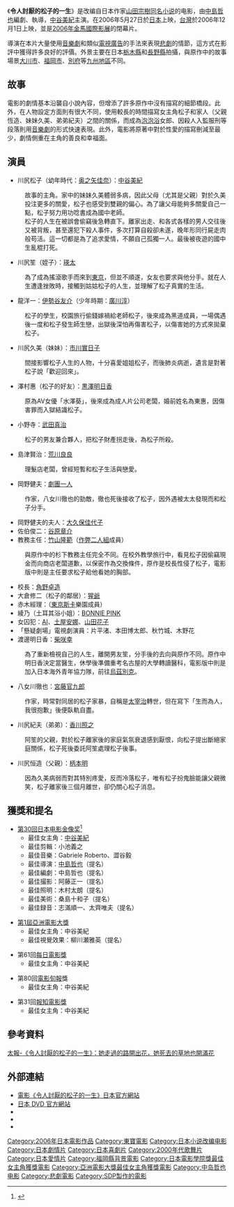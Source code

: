 {{Refimprove|time=2020-08-29T06:40:54+00:00}}
{{noteTA
|T=zh:令人討厭的松子的一生 (電影);zh-hans:被嫌弃的松子的一生 (电影);zh-hk:花樣奇緣 (電影);zh-tw:令人討厭的松子的一生 (電影);
|1=zh:令人討厭的松子的一生;zh-hans:被嫌弃的松子的一生;zh-hk:花樣奇緣;zh-tw:令人討厭的松子的一生;
}}
{{Infobox Film
| name = 令人討厭的松子的一生
| original_name = {{lang|ja|嫌われ松子の一生}}
| cn_name = 被嫌弃的松子的一生
| hk_name = 花樣奇緣
| tw_name = 令人討厭的松子的一生
| image = 文件:被嫌弃的松子的一生.PNG
| caption = 日本海报
| director = [[中島哲也|中島哲也]]
| producer = 間瀬泰宏<br />小玉圭太<br />石田雄治<br />佐谷秀美
| writer = [[中島哲也|中島哲也]]（劇本）<br />[[山田宗樹|山田宗樹]]（原著）
| starring = [[中谷美紀|中谷美紀]]
| music = Gabriele Roberto<br />澀谷毅
| cinematography = 阿藤正一
| editing = 小池義之
| production_company = [[東寶|東寶]]
| distributor = [[東寶|東寶]]（日本）<br /> [[前景娛樂|前景娛樂]]（台灣）
| released = {{Flagicon|Japan}} 2006年5月27日<br />{{Flagicon|Hong Kong}} 2006年9月28日<br />{{Flagicon|Taiwan}} 2006年12月1日<br />{{Flagicon|Taiwan}} 2021年3月26日(15週年經典數位版)
| runtime = 130分鐘
| country = [[日本|日本]]
| language = [[日語|日語]]
| budget = 
| preceded_by = 
| followed_by = 
| amg_id = 1:380720
| imdb_id = 0768120
}}
《'''令人討厭的松子的一生'''》是改编自日本作家[[山田宗樹|山田宗樹]][[令人討厭的松子的一生_(小說)|同名小说]]的电影，由[[中島哲也|中島哲也]]編劇、執導，[[中谷美紀|中谷美紀]]主演。在2006年5月27日於[[日本|日本]]上映，[[台灣|台灣]]於2006年12月1日上映，並是[[2006年金馬國際影展|2006年金馬國際影展]]的閉幕片。

導演在本片大量使用[[音樂劇|音樂劇]]和類似[[電視廣告|電視廣告]]的手法來表現[[悲劇|悲劇]]的情節，這方式在影評中獲得許多良好的評價。外景主要在日本[[栃木縣|栃木縣]]和[[長野縣|長野縣]]拍攝，與原作中的故事場景[[大川市|大川市]]、[[福岡市|福岡市]]、[[別府|別府]]等[[九州_(日本)|九州地區]]不同。

== 故事 ==
電影的劇情基本沿襲自小說內容，但增添了許多原作中沒有描寫的細節橋段。此外，在人物設定方面則有很大不同，使用較長的時間描寫女主角松子和家人（父親恆造、妹妹久美、弟弟紀夫）之間的關係，而成為[[泡泡浴_(性服務)|泡泡浴]]女郎、因殺人入監服刑等段落則用[[音樂劇|音樂劇]]的形式快速表現。此外，電影將原著中對於性愛的描寫刪減至最少，劇情側重在主角的善良和幸福面。

== 演員 ==
* 川尻松子（幼年時代：[[奥之矢佳奈|奥之矢佳奈]]）：[[中谷美紀|中谷美紀]]
:故事的主角。家中的妹妹久美體弱多病，因此父母（尤其是父親）對於久美投注更多的關愛，松子也感受到雙親的偏心。為了讓父母能夠多關愛自己一點，松子努力用功唸書成為國中老師。
:松子的人生在被誤會偷竊後急轉直下。離家出走、和各式各樣的男人交往後又被背叛，甚至還犯下殺人事件，多次打算自殺卻未遂，晚年形同行屍走肉般苟活。這一切都是為了追求愛情，不願自己孤獨一人。最後被夜遊的國中生亂棍打死。
* 川尻笙（姪子）：[[瑛太|瑛太]]
:為了成為搖滾歌手而來到[[東京|東京]]，但並不順遂，女友也要求與他分手。就在人生遭逢挫敗時，接觸到姑姑松子的人生，並理解了松子真實的生活。
* 龍洋一：[[伊勢谷友介|伊勢谷友介]]（少年時期：[[廣川淳|廣川淳]]）
:松子的學生，校園旅行偷錢嫁禍給老師松子，後來成為黑道成員，一場偶遇後一度和松子發生師生戀，出獄後深怕再傷害松子，以傷害她的方式來拋棄松子。
* 川尻久美（妹妹）：[[市川實日子|市川實日子]]
:間接影響松子人生的人物，十分喜愛姐姐松子，而後肺炎病逝，遺言是對著松子說「歡迎回來」。
* 澤村惠（松子的好友）：[[黒澤明日香|黒澤明日香]]
:原為AV女優「水澤葵」，後來成為成人片公司老闆，婚前姓名為東惠，因傷害罪而入獄結識松子。
* 小野寺：[[武田真治|武田真治]]
:松子的男友兼合夥人，把松子財產拐走後，為松子所殺。
* 島津賢治：[[荒川良良|荒川良良]]
:理髮店老闆，曾經短暫和松子生活與戀愛。
* 岡野健夫：[[劇團一人|劇團一人]]
:作家，八女川徹也的勁敵，徹也死後接收了松子，因外遇被太太發現而和松子分手。
* 岡野健夫的夫人：[[大久保佳代子|大久保佳代子]]
* 佐伯俊二：[[谷原章介|谷原章介]]
* 教務主任：[[竹山隆範|竹山隆範]]（[[作弊二人組|作弊二人組]]成員）
:與原作中的杉下教務主任完全不同。在校外教學旅行中，看見松子因偷竊現金而向商店老闆道歉，以保密作為交換條件，原作是校長性侵了松子，電影版中則是主任要求松子給他看她的胸部。
* 校長：[[角野卓造|角野卓造]]
* 大倉修二（松子的鄰居）：[[猩爺|猩爺]]
* 赤木經理：{{link-ja|谷中敦|谷中敦}}（[[東京斯卡|東京斯卡]]樂園成員）
* 綾乃（土耳其浴小姐）：[[BONNIE_PINK|BONNIE PINK]]
* 女囚犯：[[AI_(歌手)|AI]]、[[土屋安娜|土屋安娜]]、[[山田花子|山田花子]]
* 「懸疑劇場」電視劇演員：片平渚、本田博太郎、秋竹城、木野花
* 渡邊明日香：[[柴咲幸|柴咲幸]]
:為了重新檢視自己的人生，離開男友笙，分手後的去向與原作不同。原作中明日香決定當醫生，休學後準備重考名古屋的大學轉讀醫科，電影版中則是加入日本海外青年協力隊，前往[[烏茲別克|烏茲別克]]。
* 八女川徹也：[[宮藤官九郎|宮藤官九郎]]
:作家，時常對同居的松子家暴，自稱是[[太宰治|太宰治]]轉世，但在寫下「生而為人，我很抱歉」後便臥軌自盡。
* 川尻紀夫（弟弟）：[[香川照之|香川照之]]
:阿笙的父親，對於松子離家後的家庭氣氛衰退感到厭恨，向松子提出斷絕家庭關係，松子死後委託阿笙處理松子後事。
* 川尻恒造（父親）：[[柄本明|柄本明]]
:因為久美病弱而對其特別疼愛，反而冷落松子，唯有松子扮鬼臉能讓父親微笑，松子離家後三個月離世，卻仍關心松子消息。

== 獲獎和提名 ==
* [[第30回日本电影金像奖|第30回日本电影金像奖]]<ref>{{Cite web |url=http://www.imdb.com/title/tt0768120/awards |title=IMDb - Awards forKiraware Matsuko no isshô |accessdate=2010-06-25 |archive-date=2011-12-15 |archive-url=https://web.archive.org/web/20111215015038/http://www.imdb.com/title/tt0768120/awards |dead-url=no }}</ref>
** 最佳女主角：[[中谷美紀|中谷美紀]]
** 最佳剪輯：小池義之
** 最佳音樂：Gabriele Roberto、澀谷毅
** 最佳導演：[[中島哲也|中島哲也]]（提名）
** 最佳編劇：中島哲也（提名）
** 最佳撮影：阿藤正一（提名）
** 最佳照明：木村太朗（提名）
** 最佳美術：桑島十和子（提名）
** 最佳録音：志滿順一、太齊唯夫（提名）

* [[第1屆亞洲電影大獎|第1屆亞洲電影大獎]]
** 最佳女主角：中谷美紀
** 最佳視覺效果：柳川瀬雅英（提名）

* 第61回[[每日電影獎|每日電影獎]]
** 最佳女主角：中谷美紀

* 第80回[[電影旬報|電影旬報]]獎
** 最佳女主角：中谷美紀

* 第31回[[報知電影獎|報知電影獎]]
** 最佳女主角：中谷美紀

== 參考資料 ==
{{Reflist}}[https://www.taisounds.com/Culture/TV-Movie/uid5111100816 太報-《令人討厭的松子的一生》：她走過的路開出花，她死去的草地也開滿花] {{Wayback|url=https://www.taisounds.com/Culture/TV-Movie/uid5111100816 |date=20210617222432 }}

== 外部連結 ==
* [https://web.archive.org/web/20061108232657/http://kiraware.goo.ne.jp/ 電影《令人討厭的松子的一生》日本官方網站]
* [http://www.amuse-s-e.co.jp/matsuko/ 日本 DVD 官方網站]{{Wayback|url=http://www.amuse-s-e.co.jp/matsuko/ |date=20100630010725 }}
* {{Imdb title|id=0768120|name=令人討厭的松子的一生}}
*{{Douban}}
*{{1905电影网}}

{{DEFAULTSORT:Kiraware Matsuko no Issho}}
[[Category:2006年日本電影作品|Category:2006年日本電影作品]]
[[Category:東寶電影|Category:東寶電影]]
[[Category:日本小说改编电影|Category:日本小说改编电影]]
[[Category:日本劇情片|Category:日本劇情片]]
[[Category:日本喜劇片|Category:日本喜劇片]]
[[Category:2000年代歌舞片|Category:2000年代歌舞片]]
[[Category:日本愛情片|Category:日本愛情片]]
[[Category:福岡縣背景電影|Category:福岡縣背景電影]]
[[Category:日本電影學院獎最佳女主角獲獎電影|Category:日本電影學院獎最佳女主角獲獎電影]]
[[Category:亞洲電影大獎最佳女主角獲獎電影|Category:亞洲電影大獎最佳女主角獲獎電影]]
[[Category:中岛哲也电影|Category:中岛哲也电影]]
[[Category:悲劇電影|Category:悲劇電影]]
[[Category:SDP製作的電影|Category:SDP製作的電影]]